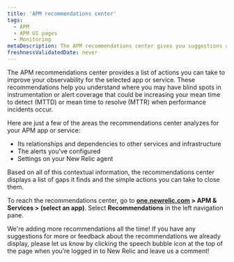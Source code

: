 ```yaml
---
title: 'APM recommendations center'
tags:
  - APM
  - APM UI pages
  - Monitoring
metaDescription: The APM recommendations center gives you suggestions about how you might improve your application monitoring.
freshnessValidatedDate: never
---
```


The APM recommendations center provides a list of actions you can take to improve your observability for the selected app or service. These recommendations help you understand where you may have blind spots in instrumentation or alert coverage that could be increasing your mean time to detect (MTTD) or mean time to resolve (MTTR) when performance incidents occur.

Here are just a few of the areas the recommendations center analyzes for your APM app or service:

*  Its relationships and dependencies to other services and infrastructure
*  The alerts you've configured
*  Settings on your New Relic agent

Based on all of this contextual information, the recommendations center displays a list of gaps it finds and the simple actions you can take to close them.

To reach the recommendations center, go to <DoNotTranslate>**[one.newrelic.com](https://one.newrelic.com/all-capabilities)  > APM & Services > (select an app)**</DoNotTranslate>. Select <DoNotTranslate>**Recommendations**</DoNotTranslate> in the left navigation pane.

We're adding more recommendations all the time! If you have any suggestions for more or feedback about the recommendations we already display, please let us know by clicking the speech bubble icon at the top of the page when you’re logged in to New Relic and leave us a comment!